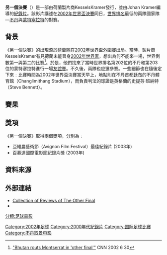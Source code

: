 {{noteTA
|1=zh-hans:蒙特塞拉特; zh-hant:蒙塞拉特島; zh-tw:蒙哲臘;
|G1=地名
}}
{{Infobox football match
|              title = 另一個決賽<br/>The Other Final
|              image = [[Image:Bhutan_archery.jpg|200px]]
|              event = 友誼賽
|              team1 = [[不丹國家足球隊|不丹]]
|   team1association = {{flagicon|Bhutan|size=30px}}
|         team1score = 4
|              team2 = [[蒙特塞拉特足球代表隊|蒙特塞拉特]]
|   team2association = [[File:Flag_of_Montserrat.svg|35px]]
|         team2score = 0
|            details = 
|               date = 2002年6月30日
|            stadium = 不丹體育館 （Changlimithang Stadium）
|               city = [[廷布|廷布]]
| man_of_the_match1a =
|            referee = {{flagicon|England}} 史提芬．班納特
|         attendance = 25,000
|            weather =
|           previous = 
|               next = 
}}

'''另一個決賽'''（{{lang|en|The Other Final}}）是一部由荷蘭製片商KesselsKramer發行，並由Johan Kramer編導的[[紀錄片|紀錄片]]。該影片講述在[[2002年世界盃足球賽決賽|2002年世界盃決賽]]同日，[[國際足協世界排名|世界排名]]最低的兩隊國家隊—[[不丹國家足球隊|不丹]]與[[蒙特塞拉特足球代表隊|蒙特塞拉特]]的對賽。

==背景==
《另一個決賽》的出現源於[[荷蘭國家足球隊|荷蘭隊]]在[[2002年世界盃外圍賽|2002年世界盃外圍賽]]出局。當時，製片商KesselsKramer有見荷蘭未能晉身[[2002年世界盃足球賽|2002年世界盃]]，想出為何不能來一場，世界倒數第一與第二的比賽<ref>[http://sportsillustrated.cnn.com/soccer/world/2002/world_cup/news/2002/06/30/bhutan_montserrat/ "Bhutan routs Montserrat in 'other final'"] {{Wayback|url=http://sportsillustrated.cnn.com/soccer/world/2002/world_cup/news/2002/06/30/bhutan_montserrat/ |date=20121014093931 }} CNN 2002 6 30</ref>。於是，他們找來了當時世界排名第202位的不丹和第203位的蒙特塞拉特進行一場[[友誼賽|友誼賽]]。不久後，兩隊也应邀參賽。一些細節也在隨後定下來﹕比賽時間為2002年世界盃決賽當天早上，地點則在不丹首都[[廷布|廷布]]的不丹體育館（Changlimithang Stadium），而負責判法的球證是英格蘭的史提芬·班納特（Steve Bennett）。

==賽果==
{{Football box
|date = 2002年6月30日
|time = 10:54
|team1 = {{fb-rt|BHU}}
|score = 4 – 0
|report =
|team2 = {{fb|MSR}}
|goals1 = {{le|Wangay Dorji|Wangay Dorji|多吉}} {{goal|4||67||78}}<br />Dinesh Chhetri {{goal|76}}
|goals2 =
|stadium = [[廷布|廷布]]不丹體育館
|attendance = 25,000
|referee = 史提芬．班納特 ([[英格蘭足球總會|英格蘭]]) }}

==獎項==
《另一個決賽》取得兩個獎項，分別為﹕

*亞維農藝術節（Avignon Film Festival）最佳紀錄片 (2003年)
*百慕達國際電影節紀錄片獎 (2003年)


==資料來源==
{{Reflist}}

==外部連結==
* [https://web.archive.org/web/20121015213950/http://www.bootan.com/bhutan/articles/theotherfinal.shtml Collection of Reviews of The Other Final]
*{{IMDb title|id=0379419|title=The Other Final}}

[[Category:2002年足球|Category:2002年足球]]
[[Category:2000年代紀錄片|Category:2000年代紀錄片]]
[[分類:足球電影|分類:足球電影]]
[[Category:国际足球比赛|Category:国际足球比赛]]
[[Category:不丹取景电影|Category:不丹取景电影]]